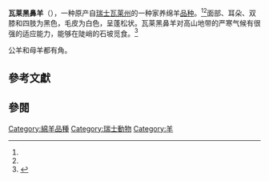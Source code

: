 {{Infobox sheep breed
| name          = 黑鼻羊
| image         = Valais Blacknose Sheep.jpg
| image_alt     =
| imagedimensions = 280px
| image_caption = 
| status        = 未知
| altname       = 
| country       = 瑞士
| maleweight    = 80–130 kg
| femaleweight  = 70–90 kg
| woolcolor     = 白色
| facecolor     = 黑色
| note          = 雙用途，肉類和羊毛
}}

'''瓦莱黑鼻羊'''（{{lang-de| Walliser Schwarznasenschaf}}），一种原产自[[瑞士|瑞士]][[瓦莱州|瓦莱州]]的一种家养绵羊[[品种_(动物)|品种]]。<ref name=dad/><ref name=bigi/>面部、耳朵、双膝和四肢为黑色，毛皮为白色，呈蓬松状。瓦莱黑鼻羊对高山地带的严寒气候有很强的适应能力，能够在陡峭的石坡觅食。<ref>{{cite web | language = zh-cn | publisher = 新浪教育 | title = 新一代萌物来袭：黑鼻羊求出镜(双语) | url = http://edu.sina.com.cn/kids/2013-12-03/104478131.shtml | date = 2013-12-03 | accessdate = 2015-02-20 | archive-date = 2016-03-04 | archive-url = https://web.archive.org/web/20160304114643/http://edu.sina.com.cn/kids/2013-12-03/104478131.shtml | dead-url = no }}</ref>

公羊和母羊都有角。

== 參考文獻 ==
{{reflist|refs=

<ref name=dad>[http://dad.fao.org/ Breed data sheet: Walliser Schwarznasenschaf/Switzerland]. Domestic Animal Diversity Information System of the Food and Agriculture Organization of the United Nations. Accessed September 2013.</ref>

<ref name=bigi>Daniele Bigi, Alessio Zanon (2008). ''Atlante delle razze autoctone: Bovini, equini, ovicaprini, suini allevati in Italia'' (in Italian). Milan: Edagricole. ISBN 9788850652594. p. 280–281.</ref>
}}

== 參閱 ==
{{Commons category|Walliser Schwarznasenschaf}}


[[Category:綿羊品種|Category:綿羊品種]]
[[Category:瑞士動物|Category:瑞士動物]]
[[Category:羊|Category:羊]]